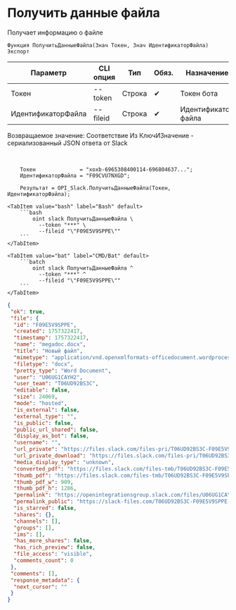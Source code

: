 ﻿---
sidebar_position: 3
description: Получить данные файла и другие функции для работы с Slack в Открытом пакете интеграций - бесплатной open-source библиотеке интеграций для 1С:Предприятие 8, OneScript и CLI
keywords: [1C, 1С, 1С:Предприятие, 1С:Предприятие 8.3, API, Интеграция, Сервисы, Обмен, OneScript, CLI, Slack]
---


# Получить данные файла
 Получает информацию о файле



`Функция ПолучитьДанныеФайла(Знач Токен, Знач ИдентификаторФайла) Экспорт`

  | Параметр | CLI опция | Тип | Обяз. | Назначение |
  |-|-|-|-|-|
  | Токен | --token | Строка | &#x2714; | Токен бота |
  | ИдентификаторФайла | --fileid | Строка | &#x2714; | Идентификатор файла |

  
  Возвращаемое значение:   Соответствие Из КлючИЗначение - сериализованный JSON ответа от Slack

<br/>




```bsl title="Пример использования для 1С:Предприятие/OneScript"
    Токен              = "xoxb-6965308400114-696804637...";
    ИдентификаторФайла = "F09CVU7NXGD";

    Результат = OPI_Slack.ПолучитьДанныеФайла(Токен, ИдентификаторФайла);
```
    

 <Tabs>
  
    <TabItem value="bash" label="Bash" default>
        ```bash
            oint slack ПолучитьДанныеФайла \
              --token "***" \
              --fileid "\"F09E5V9SPPE\""
        ```
    </TabItem>
  
    <TabItem value="bat" label="CMD/Bat" default>
        ```batch
            oint slack ПолучитьДанныеФайла ^
              --token "***" ^
              --fileid "\"F09E5V9SPPE\""
        ```
    </TabItem>
</Tabs>


```json title="Результат"
{
 "ok": true,
 "file": {
  "id": "F09E5V9SPPE",
  "created": 1757322417,
  "timestamp": 1757322417,
  "name": "megadoc.docx",
  "title": "Новый файл",
  "mimetype": "application/vnd.openxmlformats-officedocument.wordprocessingml.document",
  "filetype": "docx",
  "pretty_type": "Word Document",
  "user": "U06UG1CAYH2",
  "user_team": "T06UD92BS3C",
  "editable": false,
  "size": 24069,
  "mode": "hosted",
  "is_external": false,
  "external_type": "",
  "is_public": false,
  "public_url_shared": false,
  "display_as_bot": false,
  "username": "",
  "url_private": "https://files.slack.com/files-pri/T06UD92BS3C-F09E5V9SPPE/megadoc.docx",
  "url_private_download": "https://files.slack.com/files-pri/T06UD92BS3C-F09E5V9SPPE/download/megadoc.docx",
  "media_display_type": "unknown",
  "converted_pdf": "https://files.slack.com/files-tmb/T06UD92BS3C-F09E5V9SPPE-ab46352d2c/megadoc_converted.pdf",
  "thumb_pdf": "https://files.slack.com/files-tmb/T06UD92BS3C-F09E5V9SPPE-ab46352d2c/megadoc_thumb_pdf.png",
  "thumb_pdf_w": 909,
  "thumb_pdf_h": 1286,
  "permalink": "https://openintegrationsgroup.slack.com/files/U06UG1CAYH2/F09E5V9SPPE/megadoc.docx",
  "permalink_public": "https://slack-files.com/T06UD92BS3C-F09E5V9SPPE-97706c3639",
  "is_starred": false,
  "shares": {},
  "channels": [],
  "groups": [],
  "ims": [],
  "has_more_shares": false,
  "has_rich_preview": false,
  "file_access": "visible",
  "comments_count": 0
 },
 "comments": [],
 "response_metadata": {
  "next_cursor": ""
 }
}
```
